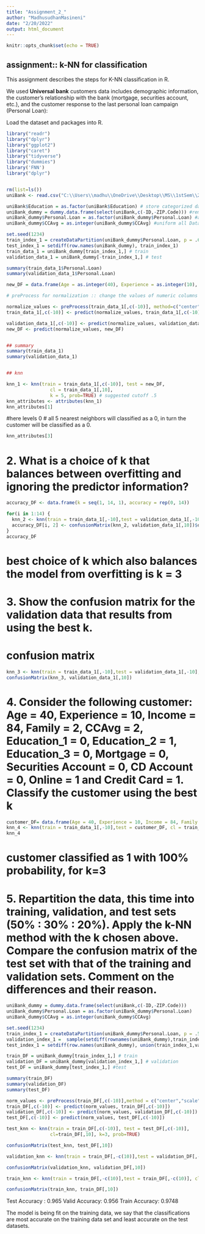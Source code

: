 ---
title: "Assignment_2_"
author: "MadhusudhanMasineni"
date: "2/20/2022"
output: html_document
---

```{r setup, include=FALSE}
knitr::opts_chunk$set(echo = TRUE)
```

## assignment:: k-NN for classification

This assignment describes the steps for K-NN classification in R.

We used **Universal bank** customers data includes demographic information, the customer’s relationship with the bank (mortgage, securities account, etc.), and the customer response to the last personal loan campaign (Personal Loan):

Load the dataset and packages into R.

```{r UniBank}
library("readr")
library("dplyr")
library("ggplot2")
library("caret")
library("tidyverse")
library("dummies")
library('FNN')
library("dplyr")


rm(list=ls())
uniBank <- read.csv("C:\\Users\\madhu\\OneDrive\\Desktop\\MS\\1stSem\\2.Fundamentals of ML\\Modules\\Mod4\\Assignment\\UniversalBank.csv")

uniBank$Education = as.factor(uniBank$Education) # store categorized data levels
uniBank_dummy = dummy.data.frame(select(uniBank,c(-ID,-ZIP.Code))) #remove zip, id
uniBank_dummy$Personal.Loan = as.factor(uniBank_dummy$Personal.Loan) #accept = 1, not accept = 0 
uniBank_dummy$CCAvg = as.integer(uniBank_dummy$CCAvg) #uniform all Datatypes

set.seed(1234)
train_index_1 = createDataPartition(uniBank_dummy$Personal.Loan, p = .6, list = FALSE)
test_index_1 = setdiff(row.names(uniBank_dummy), train_index_1)
train_data_1 = uniBank_dummy[train_index_1,] # train
validation_data_1 = uniBank_dummy[-train_index_1,] # test 

summary(train_data_1$Personal.Loan)
summary(validation_data_1$Personal.Loan)

new_DF = data.frame(Age = as.integer(40), Experience = as.integer(10), Income = as.integer(84), Family = as.integer(2), CCAvg = as.integer(2), Education1 = as.integer(0), Education2 = as.integer(1), Education3 = as.integer(0), Mortgage = as.integer(0), Securities.Account = as.integer(0), CD.Account = as.integer(0), Online = as.integer(1), CreditCard = as.integer(1))

# preProcess for normalization :: change the values of numeric columns in the dataset to a common scale

normalize_values <- preProcess(train_data_1[,c(-10)], method=c("center", "scale"))
train_data_1[,c(-10)] <- predict(normalize_values, train_data_1[,c(-10)]) # Replace first two columns with normalized values

validation_data_1[,c(-10)] <- predict(normalize_values, validation_data_1[,c(-10)])
new_DF <- predict(normalize_values, new_DF)


## summary
summary(train_data_1)
summary(validation_data_1)


## knn

knn_1 <- knn(train = train_data_1[,c(-10)], test = new_DF,
                cl = train_data_1[,10],
                k = 5, prob=TRUE) # suggested cutoff .5
knn_attributes <- attributes(knn_1)
knn_attributes[1]

```
#here levels 0
# all 5 nearest neighbors will classified as a 0, in turn the customer will be classified as a 0.

```{r knn attributes}
knn_attributes[3]
```


# 2. What is a choice of k that balances between overfitting and ignoring the predictor information?

```{r accuracy}
accuracy_DF <- data.frame(k = seq(1, 14, 1), accuracy = rep(0, 14))

for(i in 1:14) {
  knn_2 <- knn(train = train_data_1[,-10],test = validation_data_1[,-10], cl = train_data_1[,10], k=i, prob=TRUE)
  accuracy_DF[i, 2] <- confusionMatrix(knn_2, validation_data_1[,10])$overall[1]
}
accuracy_DF
```
# best choice of k which also balances the model from overfitting is k = 3

# 3. Show the confusion matrix for the validation data that results from using the best k.
# confusion matrix
```{r knn_3}
knn_3 <- knn(train = train_data_1[,-10],test = validation_data_1[,-10], cl = train_data_1[,10], k=3, prob=TRUE)
confusionMatrix(knn_3, validation_data_1[,10])
```

# 4. Consider the following customer: Age = 40, Experience = 10, Income = 84, Family = 2, CCAvg = 2, Education_1 = 0, Education_2 = 1, Education_3 = 0, Mortgage = 0, Securities Account = 0, CD Account = 0, Online = 1 and Credit Card = 1. Classify the customer using the best k

```{r knn_4}
customer_DF= data.frame(Age = 40, Experience = 10, Income = 84, Family = 2, CCAvg = 2, Education_1 = 0, Education_2 = 1, Education_3 = 0, Mortgage = 0, Securities.Account = 0, CD.Account = 0, Online = 1, CreditCard = 1)
knn_4 <- knn(train = train_data_1[,-10],test = customer_DF, cl = train_data_1[,10], k=3, prob=TRUE)
knn_4
```
# customer classified as 1 with 100% probability, for k=3

# 5. Repartition the data, this time into training, validation, and test sets (50% : 30% : 20%). Apply the k-NN method with the k chosen above. Compare the confusion matrix of the test set with that of the training and validation sets. Comment on the differences and their reason.

```{r Repartition}
uniBank_dummy = dummy.data.frame(select(uniBank,c(-ID,-ZIP.Code))) 
uniBank_dummy$Personal.Loan = as.factor(uniBank_dummy$Personal.Loan) 
uniBank_dummy$CCAvg = as.integer(uniBank_dummy$CCAvg)  

set.seed(1234)
train_index_1 = createDataPartition(uniBank_dummy$Personal.Loan, p = .5, list = FALSE)
validation_index_1 =  sample(setdiff(rownames(uniBank_dummy),train_index_1), 0.3*dim(uniBank_dummy)[1])
test_index_1 = setdiff(row.names(uniBank_dummy), union(train_index_1,validation_index_1))

train_DF = uniBank_dummy[train_index_1,] # train
validation_DF = uniBank_dummy[validation_index_1,] # validation
test_DF = uniBank_dummy[test_index_1,] #test

summary(train_DF)
summary(validation_DF)
summary(test_DF)

norm_values <- preProcess(train_DF[,c(-10)],method = c("center","scale"))
train_DF[,c(-10)] <- predict(norm_values, train_DF[,c(-10)])
validation_DF[,c(-10)] <- predict(norm_values, validation_DF[,c(-10)])
test_DF[,c(-10)] <- predict(norm_values, test_DF[,c(-10)])

test_knn <- knn(train = train_DF[,c(-10)], test = test_DF[,c(-10)], 
                cl=train_DF[,10], k=3, prob=TRUE)

confusionMatrix(test_knn, test_DF[,10])

validation_knn <- knn(train = train_DF[,-c(10)],test = validation_DF[,-c(10)], cl = train_DF[,10], k=3, prob=TRUE)

confusionMatrix(validation_knn, validation_DF[,10])

train_knn <- knn(train = train_DF[,-c(10)],test = train_DF[,-c(10)], cl = train_DF[,10], k=3, prob=TRUE)

confusionMatrix(train_knn, train_DF[,10])

```
Test Accuracy : 0.965
Valid Accuracy: 0.956
Train Accuracy: 0.9748

The model is being fit on the training data, we say that the classifications are most accurate on the training data set and least accurate on the test datasets.
